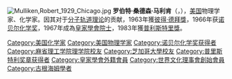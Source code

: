 {{unreferenced|time=2019-10-15T04:40:55+00:00}}
[[File:Mulliken,Robert_1929_Chicago.jpg|thumb]]
'''罗伯特·桑德森·马利肯'''（{{lang-en|'''Robert Sanderson Mulliken'''}}，{{bd|1896年|6月7日|1986年|10月31日|catIdx=Mulliken, Robert S}}），[[美国|美国]]物理学家、化学家。因其对于[[分子轨道理论|分子轨道理论]]的贡献，1963年獲[[彼得·德拜|彼得·德拜獎]]，1966年获[[诺贝尔化学奖|诺贝尔化学奖]]，1967年成為[[皇家學會院士|皇家學會院士]]，1983年獲[[普利斯特里獎|普利斯特里獎]]。

{{US-scientist-stub}}
{{化學家小作品}}
{{物理學家小作品}}
{{诺贝尔化学奖获得者 (1951年-1975年)}}
{{普里斯特利奖章获得者}}
{{Authority control}}
{{DEFAULTSORT:Mulliken, Robert S}}

[[Category:美国化学家|Category:美国化学家]]
[[Category:美国物理学家|Category:美国物理学家]]
[[Category:诺贝尔化学奖获得者|Category:诺贝尔化学奖获得者]]
[[Category:麻省理工学院理学院校友|Category:麻省理工学院理学院校友]]
[[Category:芝加哥大學校友|Category:芝加哥大學校友]]
[[Category:普里斯特利奖章获得者|Category:普里斯特利奖章获得者]]
[[Category:皇家學會外籍會員|Category:皇家學會外籍會員]]
[[Category:世界文化理事會創始會員|Category:世界文化理事會創始會員]]
[[Category:古根海姆學者|Category:古根海姆學者]]